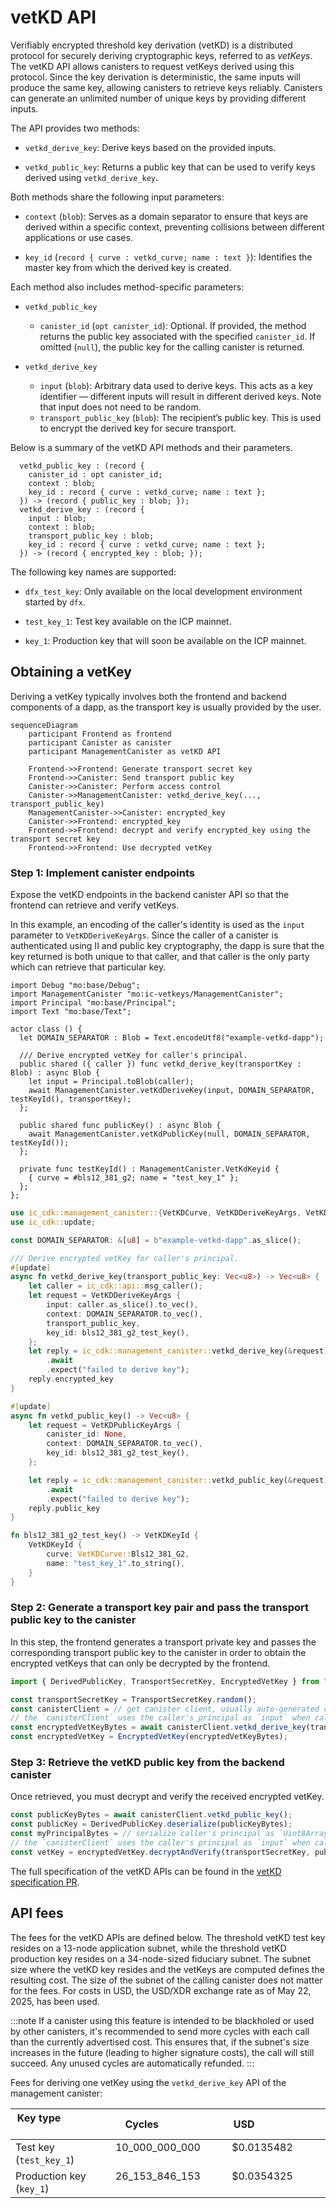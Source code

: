 
# vetKD API

Verifiably encrypted threshold key derivation (vetKD) is a distributed protocol for securely deriving cryptographic keys, referred to as  _vetKeys_. 
The vetKD API allows canisters to request vetKeys derived using this protocol. Since the key derivation is deterministic, the same inputs will produce the same key, allowing canisters to retrieve keys reliably. Canisters can generate an unlimited number of unique keys by providing different inputs. 

The API provides two methods:

- `vetkd_derive_key`: Derive keys based on the provided inputs.

- `vetkd_public_key`: Returns a public key that can be used to verify keys derived using `vetkd_derive_key`.

Both methods share the following input parameters:

- `context` (`blob`): Serves as a domain separator to ensure that keys are derived within a specific context, preventing collisions between different applications or use cases.

- `key_id` (`record { curve : vetkd_curve; name : text }`): Identifies the master key from which the derived key is created.

Each method also includes method-specific parameters:

- `vetkd_public_key`
  - `canister_id` (`opt canister_id`): Optional. If provided, the method returns the public key associated with the specified `canister_id`. If omitted (`null`), the public key for the calling canister is returned.

- `vetkd_derive_key`
  - `input` (`blob`): Arbitrary data used to derive keys. This acts as a key identifier &mdash; different inputs will result in different derived keys. Note that input does not need to be random.
  - `transport_public_key` (`blob`): The recipient’s public key. This is used to encrypt the derived key for secure transport.

Below is a summary of the vetKD API methods and their parameters.

```candid
  vetkd_public_key : (record {
    canister_id : opt canister_id;
    context : blob;
    key_id : record { curve : vetkd_curve; name : text };
  }) -> (record { public_key : blob; });
  vetkd_derive_key : (record {
    input : blob;
    context : blob;
    transport_public_key : blob;
    key_id : record { curve : vetkd_curve; name : text };
  }) -> (record { encrypted_key : blob; });
```

The following key names are supported:

- `dfx_test_key`: Only available on the local development environment started by `dfx`.

- `test_key_1`: Test key available on the ICP mainnet.

- `key_1`:  Production key that will soon be available on the ICP mainnet.

## Obtaining a vetKey

Deriving a vetKey typically involves both the frontend and backend components of a dapp, as the transport key is usually provided by the user.

```mermaid
sequenceDiagram
    participant Frontend as frontend
    participant Canister as canister
    participant ManagementCanister as vetKD API

    Frontend->>Frontend: Generate transport secret key
    Frontend->>Canister: Send transport public key
    Canister->>Canister: Perform access control
    Canister->>ManagementCanister: vetkd_derive_key(..., transport_public_key)
    ManagementCanister->>Canister: encrypted_key
    Canister->>Frontend: encrypted_key
    Frontend->>Frontend: decrypt and verify encrypted_key using the transport secret key
    Frontend->>Frontend: Use decrypted vetKey
```

### Step 1: Implement canister endpoints

Expose the vetKD endpoints in the backend canister API so that the frontend can retrieve and verify vetKeys.

In this example, an encoding of the caller's identity is used as the `input` parameter to `VetKDDeriveKeyArgs`.
Since the caller of a canister is authenticated using II and public key cryptography, the dapp is sure that
the key returned is both unique to that caller, and that caller is the only party which can retrieve that
particular key.

<AdornedTabs groupId="languages">

<TabItem value="motoko" label="Motoko" default>

```motoko no-repl
import Debug "mo:base/Debug";
import ManagementCanister "mo:ic-vetkeys/ManagementCanister";
import Principal "mo:base/Principal";
import Text "mo:base/Text";

actor class () {
  let DOMAIN_SEPARATOR : Blob = Text.encodeUtf8("example-vetkd-dapp");

  /// Derive encrypted vetKey for caller's principal.
  public shared ({ caller }) func vetkd_derive_key(transportKey : Blob) : async Blob {
    let input = Principal.toBlob(caller);
    await ManagementCanister.vetKdDeriveKey(input, DOMAIN_SEPARATOR, testKeyId(), transportKey);
  };

  public shared func publicKey() : async Blob {
    await ManagementCanister.vetKdPublicKey(null, DOMAIN_SEPARATOR, testKeyId());
  };

  private func testKeyId() : ManagementCanister.VetKdKeyid {
    { curve = #bls12_381_g2; name = "test_key_1" };
  };
};

```

</TabItem>

<TabItem value="rust" label="Rust">

```rust
use ic_cdk::management_canister::{VetKDCurve, VetKDDeriveKeyArgs, VetKDKeyId, VetKDPublicKeyArgs};
use ic_cdk::update;

const DOMAIN_SEPARATOR: &[u8] = b"example-vetkd-dapp".as_slice();

/// Derive encrypted vetKey for caller's principal.
#[update]
async fn vetkd_derive_key(transport_public_key: Vec<u8>) -> Vec<u8> {
    let caller = ic_cdk::api::msg_caller();
    let request = VetKDDeriveKeyArgs {
        input: caller.as_slice().to_vec(),
        context: DOMAIN_SEPARATOR.to_vec(),
        transport_public_key,
        key_id: bls12_381_g2_test_key(),
    };
    let reply = ic_cdk::management_canister::vetkd_derive_key(&request)
        .await
        .expect("failed to derive key");
    reply.encrypted_key
}

#[update]
async fn vetkd_public_key() -> Vec<u8> {
    let request = VetKDPublicKeyArgs {
        canister_id: None,
        context: DOMAIN_SEPARATOR.to_vec(),
        key_id: bls12_381_g2_test_key(),
    };

    let reply = ic_cdk::management_canister::vetkd_public_key(&request)
        .await
        .expect("failed to derive key");
    reply.public_key
}

fn bls12_381_g2_test_key() -> VetKDKeyId {
    VetKDKeyId {
        curve: VetKDCurve::Bls12_381_G2,
        name: "test_key_1".to_string(),
    }
}
```

</TabItem>
</AdornedTabs>

### Step 2: Generate a transport key pair and pass the transport public key to the canister

In this step, the frontend generates a transport private key and passes the corresponding transport public key to the canister in order to obtain the encrypted vetKeys that can only be decrypted by the frontend.

<AdornedTabs groupId="languages">
<TabItem value="ts" label="Typescript" default>

```ts
import { DerivedPublicKey, TransportSecretKey, EncryptedVetKey } from "@dfinity/vetkeys";

const transportSecretKey = TransportSecretKey.random();
const canisterClient = // get canister client, usually auto-generated code from canister's candid interface
// the `canisterClient` uses the caller's principal as `input` when calling the management canisters `vetkd_derive_key` endpoint under the hood (see code in Step 1)
const encryptedVetKeyBytes = await canisterClient.vetkd_derive_key(transportSecretKey.publicKeyBytes());
const encryptedVetKey = EncryptedVetKey(encryptedVetKeyBytes);
```

</TabItem>
</AdornedTabs>

### Step 3: Retrieve the vetKD public key from the backend canister

Once retrieved, you must decrypt and verify the received encrypted vetKey.

<AdornedTabs groupId="languages">
<TabItem value="ts" label="Typescript" default>

```ts
const publicKeyBytes = await canisterClient.vetkd_public_key();
const publicKey = DerivedPublicKey.deserialize(publicKeyBytes);
const myPrincipalBytes = // serialize caller's principal as `Uint8Array`
// the `canisterClient` uses the caller's principal as `input` when calling the management canisters `vetkd_derive_key` endpoint under the hood (see code in Step 1)
const vetKey = encryptedVetKey.decryptAndVerify(transportSecretKey, publicKey, myPrincipalBytes);
```

</TabItem>
</AdornedTabs>

The full specification of the vetKD APIs can be found in the [vetKD specification PR](https://internetcomputer.org/docs/references/ic-interface-spec#ic-vetkd_public_key).

## API fees

The fees for the vetKD APIs are defined below. The threshold vetKD test key resides on a 13-node application subnet, while the threshold vetKD production key resides on a 34-node-sized fiduciary subnet. The subnet size where the vetKD key resides and the vetKeys are computed defines the resulting cost. The size of the subnet of the calling canister does not matter for the fees. For costs in USD, the USD/XDR exchange rate as of May 22, 2025, has been used.

:::note
If a canister using this feature is intended to be blackholed or used by other canisters, it's recommended to send more cycles with each call than the currently advertised cost. This ensures that, if the subnet's size increases in the future (leading to higher signature costs), the call will still succeed. Any unused cycles are automatically refunded.
:::

Fees for deriving one vetKey using the `vetkd_derive_key` API of the management canister:

| Key type                             | Cycles                      | USD                         |
|--------------------------------------|-----------------------------|-----------------------------|
| Test key (`test_key_1`)              | 10_000_000_000              | $0.0135482                  |
| Production key (`key_1`)             | 26_153_846_153              | $0.0354325                  |
